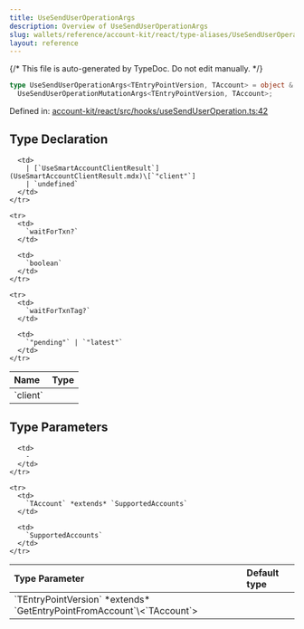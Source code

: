 ```yaml
---
title: UseSendUserOperationArgs
description: Overview of UseSendUserOperationArgs
slug: wallets/reference/account-kit/react/type-aliases/UseSendUserOperationArgs
layout: reference
---
```


{/* This file is auto-generated by TypeDoc. Do not edit manually. */}

```ts
type UseSendUserOperationArgs<TEntryPointVersion, TAccount> = object &
  UseSendUserOperationMutationArgs<TEntryPointVersion, TAccount>;
```

Defined in: [account-kit/react/src/hooks/useSendUserOperation.ts:42](https://github.com/alchemyplatform/aa-sdk/blob/ad165355d980f9a16dd388088895bfc851df8656/account-kit/react/src/hooks/useSendUserOperation.ts#L42)

## Type Declaration

<table>
  <thead>
    <tr>
      <th align="left">Name</th>
      <th align="left">Type</th>
    </tr>
  </thead>

  <tbody>
    <tr>
      <td>
        `client`
      </td>

      <td>
        | [`UseSmartAccountClientResult`](UseSmartAccountClientResult.mdx)\[`"client"`]
        | `undefined`
      </td>
    </tr>

    <tr>
      <td>
        `waitForTxn?`
      </td>

      <td>
        `boolean`
      </td>
    </tr>

    <tr>
      <td>
        `waitForTxnTag?`
      </td>

      <td>
        `"pending"` | `"latest"`
      </td>
    </tr>

  </tbody>
</table>

## Type Parameters

<table>
  <thead>
    <tr>
      <th align="left">Type Parameter</th>
      <th align="left">Default type</th>
    </tr>
  </thead>

  <tbody>
    <tr>
      <td>
        `TEntryPointVersion` *extends* `GetEntryPointFromAccount`\<`TAccount`>
      </td>

      <td>
        ‐
      </td>
    </tr>

    <tr>
      <td>
        `TAccount` *extends* `SupportedAccounts`
      </td>

      <td>
        `SupportedAccounts`
      </td>
    </tr>

  </tbody>
</table>
